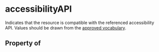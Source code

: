 # accessibilityAPI

Indicates that the resource is compatible with the referenced accessibility API. Values should be drawn from the <a href="https://www.w3.org/2021/a11y-discov-vocab/latest/#accessibilityAPI-vocabulary">approved vocabulary</a>.

## Property of



